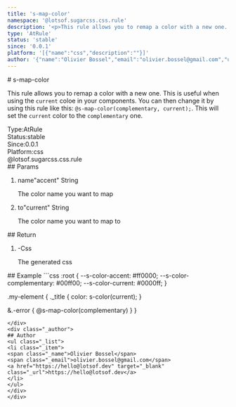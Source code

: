 ```yaml
---
title: 's-map-color'
namespace: '@lotsof.sugarcss.css.rule'
description: '<p>This rule allows you to remap a color with a new one. This is useful when using the <code>current</code> coloe in your components. You can then change it by using this rule like this: <code>@s-map-color(complementary, current);</code>. This will set the <code>current</code> color to the <code>complementary</code> one.</p> '
type: 'AtRule'
status: 'stable'
since: '0.0.1'
platform: '[{"name":"css","description":""}]'
author: '{"name":"Olivier Bossel","email":"olivier.bossel@gmail.com","url":"https://hello@lotsof.dev"}'
---
```

<div class="docmap-mdx">
# s-map-color
<div class="_description typo-lead typo-format">
<p>This rule allows you to remap a color with a new one.
This is useful when using the <code>current</code> coloe in your components.
You can then change it by using this rule like this: <code>@s-map-color(complementary, current);</code>.
This will set the <code>current</code> color to the <code>complementary</code> one.</p>

</div>
<div class="_metas">
<div class="_type"><span class="_type-label">Type:</span><span class="_type-value">AtRule</span></div>
<div class="_status"><span class="_status-label">Status:</span><span class="_status-value -stable">stable</span></div>
<div class="_since"><span class="_since-label">Since:</span><span class="_since-value">0.0.1</span></div>
<div class="_platform"><span class="_platform-label">Platform:</span><span class="_platform-value -css">css</span></div>
</div>
<div class="_namespace">@lotsof.sugarcss.css.rule</div>
<div class="_params">
## Params
<ol class="_list">
<li class="_item">
<span class="_name">name</span><span class="_default">&quot;accent&quot;</span> <span class="_type">String</span>
<p class="_description">The color name you want to map</p>
</li>
<li class="_item">
<span class="_name">to</span><span class="_default">&quot;current&quot;</span> <span class="_type">String</span>
<p class="_description">The color name you want to map to</p>
</li>
</ol>
</div>
<div class="_return">
## Return
<ol class="_list">
<li class="_item">
<span class="_default">-</span><span class="_type">Css</span>
<p class="_description">The generated css</p>
</li>
</ol>
</div>
<div class="_examples">
## Example
```css
:root {
   --s-color-accent: #ff0000;
   --s-color-complementary: #00ff00;
   --s-color-current: #0000ff;
}

.my-element {
   ._title {
      color: s-color(current);
   }

   &.-error {
     @s-map-color(complementary)
   }
}
```
</div>
<div class="_author">
## Author
<ul class="_list">
<li class="_item">
<span class="_name">Olivier Bossel</span>
<span class="_email">olivier.bossel@gmail.com</span>
<a href="https://hello@lotsof.dev" target="_blank" class="_url">https://hello@lotsof.dev</a>
</li>
</ul>
</div>
</div>